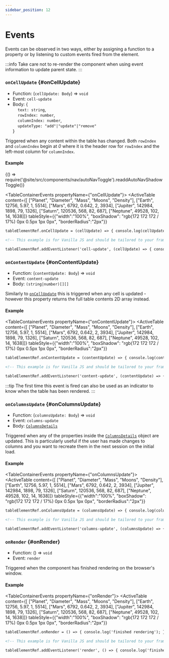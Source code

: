 ```yaml
---
sidebar_position: 12
---
```


# Events

Events can be observed in two ways, either by assigning a function to a property or by listening to custom events fired from the element.

:::info
Take care not to re-render the component when using event information to update parent state.
:::

### `onCellUpdate` {#onCellUpdate}

- Function: (`cellUpdate: Body`) => `void`
- Event: `cell-update`
- Body: { <br />
  &nbsp;&nbsp;&nbsp;&nbsp;`text: string`, <br />
  &nbsp;&nbsp;&nbsp;&nbsp;`rowIndex: number`, <br />
  &nbsp;&nbsp;&nbsp;&nbsp;`columnIndex: number`, <br />
  &nbsp;&nbsp;&nbsp;&nbsp;`updateType: "add"|"update"|"remove"` <br />
  }

Triggered when any content within the table has changed. Both `rowIndex` and `columnIndex` begin at _0_
where it is the header row for `rowIndex` and the left-most column for `columnIndex`.

#### Example


<BrowserOnly>{() => require('@site/src/components/nav/autoNavToggle').readdAutoNavShadowToggle()}</BrowserOnly>

<TableContainerEvents propertyName={"onCellUpdate"}>
  <ActiveTable
    content={[
      ["Planet", "Diameter", "Mass", "Moons", "Density"],
      ["Earth", 12756, 5.97, 1, 5514],
      ["Mars", 6792, 0.642, 2, 3934],
      ["Jupiter", 142984, 1898, 79, 1326],
      ["Saturn", 120536, 568, 82, 687],
      ["Neptune", 49528, 102, 14, 1638]]}
    tableStyle={{"width":"100%", "boxShadow": "rgb(172 172 172 / 17%) 0px 0.5px 1px 0px", "borderRadius":"2px"}}
></ActiveTable>

</TableContainerEvents>

<Tabs>
<TabItem value="js" label="Function">

```html
tableElementRef.onCellUpdate = (cellUpdate) => { console.log(cellUpdate); });
```

</TabItem>
<TabItem value="py" label="Event">

```html
<!-- This example is for Vanilla JS and should be tailored to your framework (see Examples) -->

tableElementRef.addEventListener('cell-update', (cellUpdate) => { console.log(cellUpdate.detail); });
```

</TabItem>
</Tabs>

<LineBreak></LineBreak>

### `onContentUpdate` {#onContentUpdate}

- Function: (`contentUpdate: Body`) => `void`
- Event: `content-update`
- Body: `(string|number)[][]`

Similarly to [`onCellUpdate`](#onCellUpdate) this is triggered when any cell is updated - however this property returns the full table contents 2D array instead.

#### Example

<TableContainerEvents propertyName={"onContentUpdate"}>
  <ActiveTable
    content={[
      ["Planet", "Diameter", "Mass", "Moons", "Density"],
      ["Earth", 12756, 5.97, 1, 5514],
      ["Mars", 6792, 0.642, 2, 3934],
      ["Jupiter", 142984, 1898, 79, 1326],
      ["Saturn", 120536, 568, 82, 687],
      ["Neptune", 49528, 102, 14, 1638]]}
    tableStyle={{"width":"100%", "boxShadow": "rgb(172 172 172 / 17%) 0px 0.5px 1px 0px", "borderRadius":"2px"}}
></ActiveTable>

</TableContainerEvents>

<Tabs>
<TabItem value="js" label="Function">

```html
tableElementRef.onContentUpdate = (contentUpdate) => { console.log(contentUpdate); };
```

</TabItem>
<TabItem value="py" label="Event">

```html
<!-- This example is for Vanilla JS and should be tailored to your framework (see Examples) -->

tableElementRef.addEventListener('content-update', (contentUpdate) => { console.log(contentUpdate.detail); });
```

</TabItem>
</Tabs>

:::tip
The first time this event is fired can also be used as an indicator to know when the table has been rendered.
:::

<LineBreak></LineBreak>

### `onColumnsUpdate` {#onColumnsUpdate}

- Function: (`columnsUpdate: Body`) => `void`
- Event: `columns-update`
- Body: [`ColumnsDetails`](./sharedTypes#ColumnsDetails)

Triggered when any of the properties inside the [`ColumnsDetails`](./sharedTypes#ColumnsDetails) object are updated. This is particularly useful if the user has made changes to columns and you want to recreate them
in the next session on the initial load.

#### Example

<TableContainerEvents propertyName={"onColumnsUpdate"}>
  <ActiveTable
    content={[
      ["Planet", "Diameter", "Mass", "Moons", "Density"],
      ["Earth", 12756, 5.97, 1, 5514],
      ["Mars", 6792, 0.642, 2, 3934],
      ["Jupiter", 142984, 1898, 79, 1326],
      ["Saturn", 120536, 568, 82, 687],
      ["Neptune", 49528, 102, 14, 1638]]}
    tableStyle={{"width":"100%", "boxShadow": "rgb(172 172 172 / 17%) 0px 0.5px 1px 0px", "borderRadius":"2px"}}
></ActiveTable>

</TableContainerEvents>

<Tabs>
<TabItem value="js" label="Function">

```html
tableElementRef.onColumnsUpdate = (columnsUpdate) => { console.log(columnsUpdate); };
```

</TabItem>
<TabItem value="py" label="Event">

```html
<!-- This example is for Vanilla JS and should be tailored to your framework (see Examples) -->

tableElementRef.addEventListener('columns-update', (columnsUpdate) => { console.log(columnsUpdate.detail); });
```

</TabItem>
</Tabs>

<LineBreak></LineBreak>

### `onRender` {#onRender}

- Function: () => `void`
- Event: `render`

Triggered when the component has finished rendering on the browser's window.

#### Example

<TableContainerEvents propertyName={"onRender"}>
  <ActiveTable
    content={[
      ["Planet", "Diameter", "Mass", "Moons", "Density"],
      ["Earth", 12756, 5.97, 1, 5514],
      ["Mars", 6792, 0.642, 2, 3934],
      ["Jupiter", 142984, 1898, 79, 1326],
      ["Saturn", 120536, 568, 82, 687],
      ["Neptune", 49528, 102, 14, 1638]]}
    tableStyle={{"width":"100%", "boxShadow": "rgb(172 172 172 / 17%) 0px 0.5px 1px 0px", "borderRadius":"2px"}}
></ActiveTable>

</TableContainerEvents>

<Tabs>
<TabItem value="js" label="Function">

```html
tableElementRef.onRender = () => { console.log('finished rendering'); };
```

</TabItem>
<TabItem value="py" label="Event">

```html
<!-- This example is for Vanilla JS and should be tailored to your framework (see Examples) -->

tableElementRef.addEventListener('render', () => { console.log('finished rendering'); });
```

</TabItem>
</Tabs>
